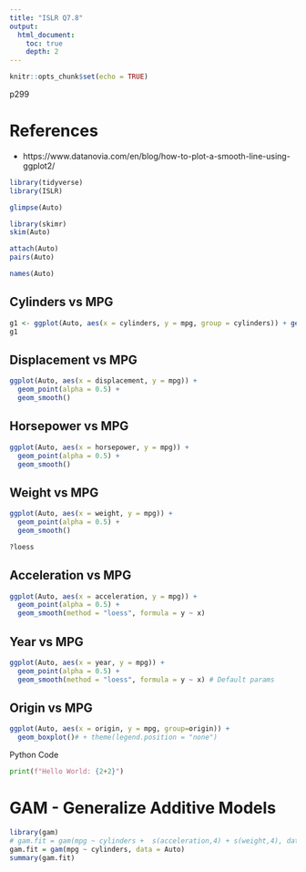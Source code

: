 ```yaml
---
title: "ISLR Q7.8"
output:
  html_document:
    toc: true
    depth: 2    
---
```


```r
knitr::opts_chunk$set(echo = TRUE)
```
p299

# References

- https://www.datanovia.com/en/blog/how-to-plot-a-smooth-line-using-ggplot2/

```r
library(tidyverse) 
library(ISLR)
```

```r
glimpse(Auto)
```

```r
library(skimr)
skim(Auto)
```


```r
attach(Auto) 
pairs(Auto)
```

```r
names(Auto)
```

## Cylinders vs MPG
```r
g1 <- ggplot(Auto, aes(x = cylinders, y = mpg, group = cylinders)) + geom_boxplot() + theme(legend.position = "none")
g1
```

## Displacement vs MPG
```r
ggplot(Auto, aes(x = displacement, y = mpg)) +
  geom_point(alpha = 0.5) +
  geom_smooth()
```

## Horsepower vs MPG

```r
ggplot(Auto, aes(x = horsepower, y = mpg)) +
  geom_point(alpha = 0.5) +
  geom_smooth()
```

## Weight vs MPG

```r
ggplot(Auto, aes(x = weight, y = mpg)) +
  geom_point(alpha = 0.5) +
  geom_smooth()
```

```r
?loess
```


## Acceleration vs MPG

```r
ggplot(Auto, aes(x = acceleration, y = mpg)) +
  geom_point(alpha = 0.5) +
  geom_smooth(method = "loess", formula = y ~ x)
```

## Year vs MPG

```r
ggplot(Auto, aes(x = year, y = mpg)) +
  geom_point(alpha = 0.5) +
  geom_smooth(method = "loess", formula = y ~ x) # Default params
```

## Origin vs MPG

```r
ggplot(Auto, aes(x = origin, y = mpg, group=origin)) +
  geom_boxplot()# + theme(legend.position = "none")
```

Python Code
```python
print(f"Hello World: {2+2}")
```

# GAM - Generalize Additive Models

```r
library(gam)
# gam.fit = gam(mpg ~ cylinders +  s(acceleration,4) + s(weight,4), data = Auto)
gam.fit = gam(mpg ~ cylinders, data = Auto)
summary(gam.fit)
```

